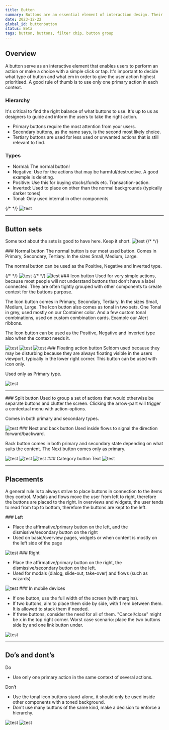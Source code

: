 ```yaml
---
title: Button
summary: Buttons are an essential element of interaction design. Their primary role is to help people take actions quickly.
date: 2023-12-22
global_id: buttonbutton
status: Beta
tags: button, buttons, filter chip, button group
---
```


## Overview
A button serve as an interactive element that enables users to perform an action or make a choice with a simple click or tap. It's important to decide what type of button and what em in order to give the user action highest prioritised. A good rule of thumb is to use only one primary action in each context. 

<Row>
<Col>

### Hierarchy
It's critical to find the right balance of what buttons to use. It's up to us as designers to guide and inform the users to take the right action.

<ul>
    <li>Primary buttons require the most attention from your users.</li>
    <li>Secondary buttons, as the name says, is the second most likely choice.</li>
    <li>Tertiary buttons are used for less used or unwanted actions that is still relevant to find.</li>
</ul>
</Col>
<Col>
    <FigmaSVG 
        node="2184-5" 
        caption="From top - Primary, Secondary, Tertiary." 
    />
</Col>
</Row>

### Types
<ul>
<li>Normal: The normal button!</li>
<li>Negative: Use for the actions that may be harmful/destructive. A good example is deleting.</li>
<li>Positive: Use this for buying stocks/funds etc. Transaction-action.</li>
<li>Inverted: Used to place on other than the normal backgrounds (typically darker tones)</li>
<li>Tonal: Only used internal in other components</li>
</ul>
    <FigmaProto 
        file="Nv3WN0vGhsCj1WSqlA1Ctn"
        node="2184-5" 
        caption="From top - Primary, Secondary, Tertiary." 
    />
{/* <Figma file="Nv3WN0vGhsCj1WSqlA1Ctn" node="2029-12" height="400" caption="All types of buttons" /> */}
<Image src="/content/button/image-light.png" dark="/content/button/image-dark.png" alt="test" caption="All types of buttons" />

<hr />

## Button sets
Some text about the sets is good to have here. Keep it short.
<Image src="/content/button/image-light.png" dark="/content/button/image-dark.png" alt="test" caption="1 Normal, 2 Icon button, 3 Floating action button, 4 Split button, 5 Next and back button, 6 Category button." />
{/* <Figma file="Nv3WN0vGhsCj1WSqlA1Ctn" node="1735-7" caption="1 Normal, 2 Icon button, 3 Floating action button, 4 Split button, 5 Next and back button, 6 Category button." /> */}

<Row>
<Col>
### Normal button
The normal button is our most used button.
Comes in Primary, Secondary, Tertiary.  In the sizes Small, Medium, Large.

The normal button can be used as the Positive, Negative and Inverted type. 
</Col>
<Col> </Col>
</Row>

<Row>
<Col>
{/* <Figma file="Nv3WN0vGhsCj1WSqlA1Ctn" node="1735-7" caption="Normal in Primary, secondary and tertiary" /> */}
<Image src="/content/button/image-light.png" dark="/content/button/image-dark.png" alt="test" caption="Normal in Primary, secondary and tertiary" />
</Col>
<Col>
{/* <Figma file="Nv3WN0vGhsCj1WSqlA1Ctn" node="1735-7" caption="Positive and negative button in Primary." /> */}
<Image src="/content/button/image-light.png" dark="/content/button/image-dark.png" alt="test" caption="Positive and negative button in Primary." />
</Col>
</Row>



<Row>
<Col>
### Icon button
Used for very simple actions, because most people will not understand buttons that don't have a label connected. They are often tightly grouped with other components to create context for the buttons purpose.

The Icon button comes in Primary, Secondary, Tertiary.  In the sizes Small, Medium, Large. The Icon button also comes as tonal in two sets. One Tonal in grey, used mostly on our Container color. And a few custom tonal combinations, used on custom combination cards. Example our Alert ribbons.

The Icon button can be used as the Positive, Negative and Inverted type also when the context needs it.
</Col>
</Row>

<Row>
<Col><Image src="/content/button/image-light.png" dark="/content/button/image-dark.png" alt="test" caption="Icon button, normal and positive" />
</Col>
<Col><Image src="/content/button/image-light.png" dark="/content/button/image-dark.png" alt="test" caption="Tonal and custom tonal" /></Col>
<Col><Image src="/content/button/image-light.png" dark="/content/button/image-dark.png" alt="test" caption="Tonal custom combinations on Alert ribbon" /></Col>
</Row>

<Row>
<Col>
### Floating action button
Seldom used because they may be disturbing because they are always floating visible in the users viewport, typically in the lower right corner. This button can be used with icon only.

Used only as Primary type.
</Col>
<Col><Image src="/content/button/image-light.png" dark="/content/button/image-dark.png" alt="test" caption="This is the floating action button." /></Col>
</Row>

<hr />

<Row>
<Col>
### Split button
Used to group a set of actions that would otherwise be separate buttons and clutter the screen. Clicking the arrow-part will trigger a contextual menu with action-options. 

Comes in both primary and secondary types.
</Col>
<Col><Image src="/content/button/image-light.png" dark="/content/button/image-dark.png" alt="test" caption="Split button, try it out!" /></Col>
</Row>

<Row>
<Col>
### Next and back button
Used inside flows to signal the direction forward/backward. 

Back button comes in both primary and secondary state depending on what suits the content. The Next button comes only as primary.
</Col>
<Col> </Col>
</Row>

<Row>
<Col><Image src="/content/button/image-light.png" dark="/content/button/image-dark.png" alt="test" caption="Next button only in primary" />
</Col>
<Col><Image src="/content/button/image-light.png" dark="/content/button/image-dark.png" alt="test" caption="Back button primary" /></Col>
<Col><Image src="/content/button/image-light.png" dark="/content/button/image-dark.png" alt="test" caption="Back button secondary" /></Col>
</Row>

<Row>
<Col>
### Category button
Text
</Col>
<Col><Image src="/content/button/image-light.png" dark="/content/button/image-dark.png" alt="test" caption="Default and highlighted." /></Col>
</Row>

<hr />

## Placements
A general rule is to always strive to place buttons in connection to the items they control. Modals and flows move the user from left to right, therefore the buttons are placed to the right. In overviews and widgets, the user tends to read from top to bottom, therefore the buttons are kept to the left.

<Row>
<Col>
### Left
<ul>
    <li>Place the affirmative/primary button on the left, and the dismissive/secondary button on the right</li>
    <li>Used on basic/overview pages, widgets or when content is mostly on the left side of the page</li>
</ul>
</Col>
<Col><Image src="/content/button/image-light.png" dark="/content/button/image-dark.png" alt="test"  /></Col>
</Row>

<Row>
<Col>
### Right
<ul>
    <li>Place the affirmative/primary button on the right, the dismissive/secondary button on the left.</li>
    <li>Used for modals (dialog, slide-out, take-over) and flows (such as wizards)</li>
</ul>
</Col>
<Col><Image src="/content/button/image-light.png" dark="/content/button/image-dark.png" alt="test" /></Col>
</Row>

<Row>
<Col>
### In mobile devices
<ul>
    <li>If one button, use the full width of the screen (with margins).</li>
    <li>If two buttons, aim to place them side by side, with 1 rem between them. It is allowed to stack them if needed.</li>
    <li>If three buttons, consider the need for all of them. "Cancel/close" might be x in the top right corner. Worst case scenario: place the two buttons side by and one link button under.</li>
</ul>
</Col>
<Col><Image src="/content/button/image-light.png" dark="/content/button/image-dark.png" alt="test" /></Col>
</Row>

<hr />

## Do’s and dont’s

<Row>
<Col>
Do
<ul>
    <li>Use only one primary action in the same context of several actions.</li>
</ul>
</Col>
<Col> 
Don’t
<ul>
    <li>Use the tonal icon buttons stand-alone, it should only be used inside other components with a toned background.</li>
    <li>Don't use many buttons of the same kind, make a decision to enforce a hierarchy.</li>
</ul>
</Col>
</Row>

<Row>
    <Col><Image src="/content/button/image-light.png" dark="/content/button/image-dark.png" alt="test" /></Col>
    <Col><Image src="/content/button/image-light.png" dark="/content/button/image-dark.png" alt="test" /></Col>
</Row>